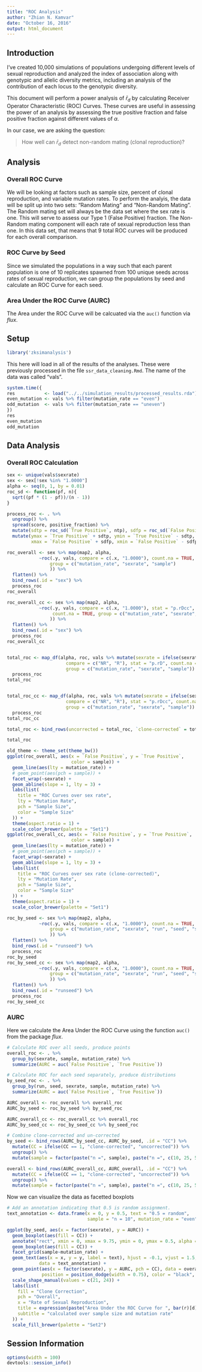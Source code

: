 ```yaml
---
title: "ROC Analysis"
author: "Zhian N. Kamvar"
date: "October 16, 2016"
output: html_document
---
```


## Introduction

I've created 10,000 simulations of populations undergoing different levels of
sexual reproduction and analyzed the index of association along with genotypic
and allelic diversity metrics, including an analysis of the contribution of each
locus to the genotypic diversity. 

This document will perform a power analysis of $\bar{r}_d$ by calculating
Receiver Operator Characteristic (ROC) Curves. These curves are useful in
assessing the power of an analysis by assessing the true positive fraction and
false positive fraction against different values of $\alpha$. 

In our case, we are asking the question:

> How well can $\bar{r}_d$ detect non-random mating (clonal reproduction)?


## Analysis

### Overall ROC Curve

We will be looking at factors such as sample size, percent of clonal 
reproduction, and variable mutation rates. To perform the analyis, the data will
be split up into two sets: "Random Mating" and "Non-Random Mating". The Random 
mating set will always be the data set where the sex rate is one. This will
serve to assess our Type 1 (False Positive) fraction. The Non-Random mating
component will each rate of sexual reproduction less than one. In this data set,
that means that 9 total ROC curves will be produced for each overall comparison.

### ROC Curve by Seed

Since we simulated the populations in a way such that each parent population is
one of 10 replicates spawned from 100 unique seeds across rates of sexual
reproduction, we can group the populations by seed and calculate an ROC Curve
for each seed.

### Area Under the ROC Curve (AURC)

The Area under the ROC Curve will be calcuated via the `auc()` function via
*flux*. 

## Setup

```r
library('zksimanalysis')
```

This here will load in all of the results of the analyses. These were previously
processed in the file `ssr_data_cleaning.Rmd`. The name of the data was called
"vals".

```r
system.time({
res           <- load("../../simulation_results/processed_results.rda")
even_mutation <- vals %>% filter(mutation_rate == "even")
odd_mutation  <- vals %>% filter(mutation_rate == "uneven")
})
res
even_mutation
odd_mutation
```

## Data Analysis

### Overall ROC Calculation

```r
sex <- unique(vals$sexrate)
sex <- sex[!sex %in% "1.0000"]
alpha <- seq(0, 1, by = 0.01)
roc_sd <- function(pf, n){
  sqrt((pf * (1 - pf))/(n - 1))
}

process_roc <- . %>%
  ungroup() %>% 
  spread(score, positive_fraction) %>%
  mutate(sdtp = roc_sd(`True Positive`, ntp), sdfp = roc_sd(`False Positive`, nfp)) %>%
  mutate(ymax = `True Positive` + sdtp, ymin = `True Positive` - sdtp,
         xmax = `False Positive` + sdfp, xmin = `False Positive` - sdfp)
```


```r
roc_overall <- sex %>% map(map2, alpha,
            ~roc(.y, vals, compare = c(.x, "1.0000"), count.na = TRUE,
                group = c("mutation_rate", "sexrate", "sample")
                )) %>%
  flatten() %>%
  bind_rows(.id = "sex") %>%
  process_roc
roc_overall

roc_overall_cc <- sex %>% map(map2, alpha,
            ~roc(.y, vals, compare = c(.x, "1.0000"), stat = "p.rDcc", 
                 count.na = TRUE, group = c("mutation_rate", "sexrate", "sample")
                )) %>%
  flatten() %>%
  bind_rows(.id = "sex") %>%
  process_roc
roc_overall_cc


total_roc <- map_df(alpha, roc, vals %>% mutate(sexrate = ifelse(sexrate == "1.0000", "R", "NR")),
                      compare = c("NR", "R"), stat = "p.rD", count.na = TRUE,
                      group = c("mutation_rate", "sexrate", "sample")) %>%
  process_roc
total_roc


total_roc_cc <- map_df(alpha, roc, vals %>% mutate(sexrate = ifelse(sexrate == "1.0000", "R", "NR")),
                      compare = c("NR", "R"), stat = "p.rDcc", count.na = TRUE,
                      group = c("mutation_rate", "sexrate", "sample")) %>%
  process_roc
total_roc_cc

total_roc <- bind_rows(uncorrected = total_roc, `clone-corrected` = total_roc_cc, .id = "Clone Correction")

total_roc
```


```r
old_theme <- theme_set(theme_bw())
ggplot(roc_overall, aes(x = `False Positive`, y = `True Positive`, 
                        color = sample)) +
  geom_line(aes(lty = mutation_rate)) +
  # geom_point(aes(pch = sample)) +
  facet_wrap(~sexrate) +
  geom_abline(slope = 1, lty = 3) +
  labs(list(
    title = "ROC Curves over sex rate",
    lty = "Mutation Rate",
    pch = "Sample Size",
    color = "Sample Size"
  )) +
  theme(aspect.ratio = 1) +
  scale_color_brewer(palette = "Set1")
ggplot(roc_overall_cc, aes(x = `False Positive`, y = `True Positive`, 
                        color = sample)) +
  geom_line(aes(lty = mutation_rate)) +
  # geom_point(aes(pch = sample)) +
  facet_wrap(~sexrate) +
  geom_abline(slope = 1, lty = 3) +
  labs(list(
    title = "ROC Curves over sex rate (clone-corrected)",
    lty = "Mutation Rate",
    pch = "Sample Size",
    color = "Sample Size"
  )) +
  theme(aspect.ratio = 1) +
  scale_color_brewer(palette = "Set1")
```

```r
roc_by_seed <- sex %>% map(map2, alpha,
            ~roc(.y, vals, compare = c(.x, "1.0000"), count.na = TRUE,
                group = c("mutation_rate", "sexrate", "run", "seed", "sample")
                )) %>%
  flatten() %>%
  bind_rows(.id = "runseed") %>%
  process_roc
roc_by_seed
roc_by_seed_cc <- sex %>% map(map2, alpha,
            ~roc(.y, vals, compare = c(.x, "1.0000"), count.na = TRUE, stat = "p.rDcc",
                group = c("mutation_rate", "sexrate", "run", "seed", "sample")
                )) %>%
  flatten() %>%
  bind_rows(.id = "runseed") %>%
  process_roc
roc_by_seed_cc
```

### AURC

Here we calculate the Area Under the ROC Curve using the function `auc()` from
the package *flux*.

```r
# Calculate ROC over all seeds, produce points
overall_roc <- . %>% 
  group_by(sexrate, sample, mutation_rate) %>%
  summarize(AURC = auc(`False Positive`, `True Positive`))

# Calculate ROC for each seed separately, produce distributions
by_seed_roc <- . %>% 
  group_by(run, seed, sexrate, sample, mutation_rate) %>%
  summarize(AURC = auc(`False Positive`, `True Positive`))

AURC_overall <- roc_overall %>% overall_roc
AURC_by_seed <- roc_by_seed %>% by_seed_roc

AURC_overall_cc <- roc_overall_cc %>% overall_roc
AURC_by_seed_cc <- roc_by_seed_cc %>% by_seed_roc

# Combine clone-corrected and un-corrected
by_seed <- bind_rows(AURC_by_seed_cc, AURC_by_seed, .id = "CC") %>%
  mutate(CC = ifelse(CC == 1, "clone-corrected", "uncorrected")) %>%
  ungroup() %>% 
  mutate(sample = factor(paste("n =", sample), paste("n =", c(10, 25, 50, 100))))

overall <- bind_rows(AURC_overall_cc, AURC_overall, .id = "CC") %>%
  mutate(CC = ifelse(CC == 1, "clone-corrected", "uncorrected")) %>%
  ungroup() %>% 
  mutate(sample = factor(paste("n =", sample), paste("n =", c(10, 25, 50, 100))))

```

Now we can visualize the data as facetted boxplots

```r

# Add an annotation indicating that 0.5 is random assignment.
text_annotation <- data.frame(x = 0, y = 0.5, text = "0.5 = random", 
                              sample = "n = 10", mutation_rate = "even")

ggplot(by_seed, aes(x = factor(sexrate), y = AURC)) +
  geom_boxplot(aes(fill = CC)) +
  annotate("rect", xmin = 0, xmax = 9.75, ymin = 0, ymax = 0.5, alpha = .2) +
  geom_boxplot(aes(fill = CC)) +
  facet_grid(sample~mutation_rate) +
  geom_text(aes(x = x, y = y, label = text), hjust = -0.1, vjust = 1.5, color = "gray25",
            data = text_annotation) +
  geom_point(aes(x = factor(sexrate), y = AURC, pch = CC), data = overall,
             position = position_dodge(width = 0.75), color = "black", fill = "white") +
  scale_shape_manual(values = c(21, 24)) + 
  labs(list(
    fill = "Clone Correction",
    pch = "Overall",
    x = "Rate of Sexual Reproduction",
    title = expression(paste("Area Under the ROC Curve for ", bar(r)[d])),
    subtitle = "calculated over sample size and mutation rate"
  )) +
  scale_fill_brewer(palette = "Set2")


```


## Session Information

```r
options(width = 100)
devtools::session_info()
```


